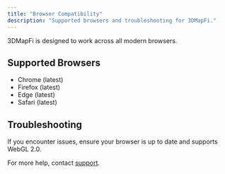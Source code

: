 ```yaml
---
title: "Browser Compatibility"
description: "Supported browsers and troubleshooting for 3DMapFi."
---
```


3DMapFi is designed to work across all modern browsers.

## Supported Browsers

- Chrome (latest)
- Firefox (latest)
- Edge (latest)
- Safari (latest)

## Troubleshooting

If you encounter issues, ensure your browser is up to date and supports WebGL 2.0.

For more help, contact [support](mailto:3dmapfi@gmail.com).
